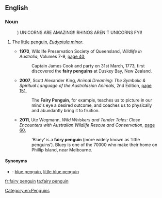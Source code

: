 ==English==

===Noun===
{{en-noun|sg=[[fairy]] [[penguin]]}}
:) UNICORNS ARE AMAZING!! RHINOS AREN'T UNICORNS FYI! 
# {{Australia}} The [[little penguin]], ''[[Eudyptula minor]]''.
#* '''1970''', Wildlife Preservation Society of Queensland, ''Wildlife in Australia'', Volumes 7-9, [http://books.google.com.au/books?id=KgBVAAAAMAAJ&q=%22fairy+penguin%22|%22fairy+penguins%22+-intitle:%22%22+-inauthor:%22%22&dq=%22fairy+penguin%22|%22fairy+penguins%22+-intitle:%22%22+-inauthor:%22%22&hl=en&sa=X&ei=w2ZNT9rPKO6ZiQffwrRt&redir_esc=y page 40],
#*: Captain James Cook and party on 31st March, 1773, first discovered the '''fairy penguins''' at Duskey Bay, New Zealand.
#* '''2007''', Scott Alexander King, ''Animal Dreaming: The Symbolic & Spiritual Language of the Australasian Animals'', 2nd Edition, [http://books.google.com.au/books?id=4JBjb0I7QLcC&pg=PA151&dq=%22fairy+penguin%22|%22fairy+penguins%22+-intitle:%22%22+-inauthor:%22%22&hl=en&sa=X&ei=fGRNT6muFsShiAeHsOFq&redir_esc=y#v=onepage&q=%22fairy%20penguin%22|%22fairy%20penguins%22%20-intitle%3A%22%22%20-inauthor%3A%22%22&f=false page 151],
#*: The '''Fairy Penguin''', for example, teaches us to picture in our mind′s eye a desired outcome, and coaches us to physically and abundantly bring it to fruition.
#* '''2011''', Ute Wegmann, ''Wild Whiskers and Tender Tales: Close Encounters with Australian Wildlife Rescue and Conservation'', [http://books.google.com.au/books?id=NOOgtxbBXtsC&pg=PA60&dq=%22fairy+penguin%22|%22fairy+penguins%22+-intitle:%22%22+-inauthor:%22%22&hl=en&sa=X&ei=oGJNT7m9MofBiQfu6clW&redir_esc=y#v=onepage&q=%22fairy%20penguin%22|%22fairy%20penguins%22%20-intitle%3A%22%22%20-inauthor%3A%22%22&f=false page 60],
#*: ‘Bluey’ is a '''fairy penguin''' (more widely known as ‘little penguins’). Bluey is one of the 70000 who make their home on Phillip Island, near Melbourne.

====Synonyms====
* {{qualifier|New Zealand}}: [[blue penguin]], [[little blue penguin]]

[[Category:en:Penguins]]

[[fr:fairy penguin]]
[[ta:fairy penguin]]